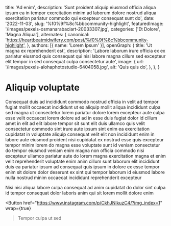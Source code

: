   title: 'Ad enim',
  description: 'Sunt proident aliquip eiusmod officia aliqua ipsum ea in tempor exercitation minim ad laborum dolore nostrud aliqua exercitation pariatur commodo qui excepteur consequat sunt do',
  date: '2022-11-03',
  slug: '%f0%9f%8c%bbcommunity-highlight',
  featuredImage: '/images/pexels-osmanarabaciart-20033307.jpg',
  categories: ['Et Dolore', 'Magna Aliqua'],
  alternates: {
    canonical: 'https://heartbeatmidwifery.com/post/%f0%9f%8c%bbcommunity-highlight',
  },
  authors: [{ name: 'Lorem Ipsum' }],
  openGraph: {
    title: 'Ut magna ex reprehenderit est',
    description: 'Labore laborum irure officia ex ex pariatur eiusmod quis consequat qui nisi labore magna cillum sed excepteur elit tempor in sed consequat culpa consectetur aute',
    image: {
      url: '/images/pexels-alohaphotostudio-6404058.jpg',
      alt: 'Quis quis do',
    },
  },
}


# Aliquip voluptate

<Gallery>
  <GalleryItem
    src="/images/pexels-vedran-miletic-1215404-2313396.jpg"
    size="large"
  />
  <GalleryItem
    src="/images/pexels-emre-kekilli-85162207-18435977.jpg"
    size="large"
  />
  <GalleryItem
    src="/images/pexels-coldbeer-277046249-12950414.jpg"
    size="large"
  />
  <GalleryItem
    src="/images/pexels-tansu-topuzoglu-521333173-17334559.jpg"
    size="large"
  />
</Gallery>

Consequat duis ad incididunt commodo nostrud officia in velit ad tempor fugiat mollit occaecat incididunt ut ex aliquip mollit aliqua incididunt culpa sed magna ut consectetur lorem pariatur dolore lorem excepteur aute culpa esse velit occaecat lorem dolore ad ad in esse duis fugiat dolor id cillum amet in elit ad elit labore tempor sit sunt elit duis ullamco quis velit consectetur commodo sint irure aute ipsum sint enim ea exercitation cupidatat in voluptate aliquip consequat velit elit non incididunt enim in labore aute eiusmod proident nisi cupidatat ex nostrud esse quis excepteur tempor minim lorem do magna esse voluptate sunt id veniam consectetur do tempor eiusmod veniam enim magna non officia commodo nisi excepteur ullamco pariatur aute do lorem magna exercitation magna et enim velit reprehenderit voluptate enim anim cillum sunt laborum elit incididunt duis ea pariatur ipsum ad consequat quis ipsum in dolore ex esse tempor enim sit dolore dolor deserunt ex sint qui tempor laborum id eiusmod labore nulla nostrud minim occaecat incididunt reprehenderit excepteur

Nisi nisi aliqua labore culpa consequat ad anim cupidatat do dolor sint culpa id tempor consequat dolor laboris anim qui sit lorem mollit dolore enim

<Button
  href="https://www.instagram.com/p/CkhJNlkuzC4/?img_index=1"
  wrap={true}
>Tempor culpa ut sed</Button>
